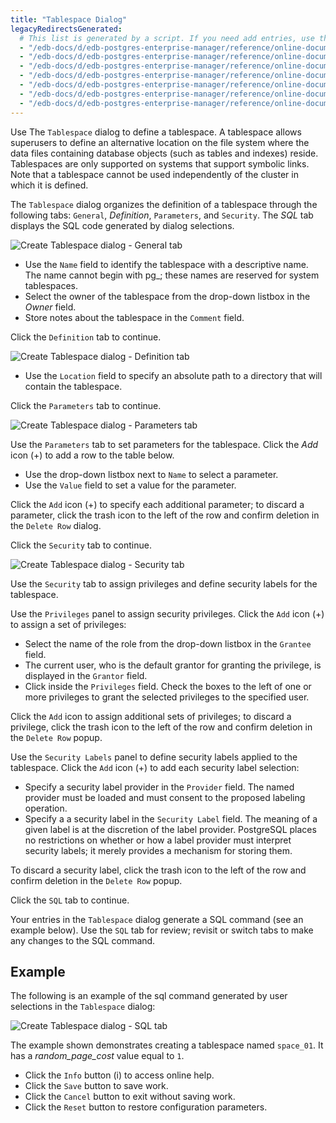 ```yaml
---
title: "Tablespace Dialog"
legacyRedirectsGenerated:
  # This list is generated by a script. If you need add entries, use the `legacyRedirects` key.
  - "/edb-docs/d/edb-postgres-enterprise-manager/reference/online-documentation/7.12/tablespace_dialog.html"
  - "/edb-docs/d/edb-postgres-enterprise-manager/reference/online-documentation/7.14/tablespace_dialog.html"
  - "/edb-docs/d/edb-postgres-enterprise-manager/reference/online-documentation/7.15/tablespace_dialog.html"
  - "/edb-docs/d/edb-postgres-enterprise-manager/reference/online-documentation/7.16/tablespace_dialog.html"
  - "/edb-docs/d/edb-postgres-enterprise-manager/reference/online-documentation/7.6/tablespace_dialog.html"
  - "/edb-docs/d/edb-postgres-enterprise-manager/reference/online-documentation/7.7/tablespace_dialog.html"
  - "/edb-docs/d/edb-postgres-enterprise-manager/reference/online-documentation/7.8/tablespace_dialog.html"
---
```


<div id="tablespace_dialog" class="registered_link"></div>

Use The `Tablespace` dialog to define a tablespace. A tablespace allows superusers to define an alternative location on the file system where the data files containing database objects (such as tables and indexes) reside. Tablespaces are only supported on systems that support symbolic links. Note that a tablespace cannot be used independently of the cluster in which it is defined.

The `Tablespace` dialog organizes the definition of a tablespace through the following tabs: `General`, *Definition*, `Parameters`, and `Security`. The *SQL* tab displays the SQL code generated by dialog selections.

![Create Tablespace dialog - General tab](../../images/tablespace_general.png)

-   Use the `Name` field to identify the tablespace with a descriptive name. The name cannot begin with pg\_; these names are reserved for system tablespaces.
-   Select the owner of the tablespace from the drop-down listbox in the *Owner* field.
-   Store notes about the tablespace in the `Comment` field.

Click the `Definition` tab to continue.

![Create Tablespace dialog - Definition tab](../../images/tablespace_definition.png)

-   Use the `Location` field to specify an absolute path to a directory that will contain the tablespace.

Click the `Parameters` tab to continue.

![Create Tablespace dialog - Parameters tab](../../images/tablespace_parameters.png)

Use the `Parameters` tab to set parameters for the tablespace. Click the *Add* icon (+) to add a row to the table below.

-   Use the drop-down listbox next to `Name` to select a parameter.
-   Use the `Value` field to set a value for the parameter.

Click the `Add` icon (+) to specify each additional parameter; to discard a parameter, click the trash icon to the left of the row and confirm deletion in the `Delete Row` dialog.

Click the `Security` tab to continue.

![Create Tablespace dialog - Security tab](../../images/tablespace_security.png)

Use the `Security` tab to assign privileges and define security labels for the tablespace.

Use the `Privileges` panel to assign security privileges. Click the `Add` icon (+) to assign a set of privileges:

-   Select the name of the role from the drop-down listbox in the `Grantee` field.
-   The current user, who is the default grantor for granting the privilege, is displayed in the `Grantor` field.
-   Click inside the `Privileges` field. Check the boxes to the left of one or more privileges to grant the selected privileges to the specified user.

Click the `Add` icon to assign additional sets of privileges; to discard a privilege, click the trash icon to the left of the row and confirm deletion in the `Delete Row` popup.

Use the `Security Labels` panel to define security labels applied to the tablespace. Click the `Add` icon (+) to add each security label selection:

-   Specify a security label provider in the `Provider` field. The named provider must be loaded and must consent to the proposed labeling operation.
-   Specify a a security label in the `Security Label` field. The meaning of a given label is at the discretion of the label provider. PostgreSQL places no restrictions on whether or how a label provider must interpret security labels; it merely provides a mechanism for storing them.

To discard a security label, click the trash icon to the left of the row and confirm deletion in the `Delete Row` popup.

Click the `SQL` tab to continue.

Your entries in the `Tablespace` dialog generate a SQL command (see an example below). Use the `SQL` tab for review; revisit or switch tabs to make any changes to the SQL command.

## Example

The following is an example of the sql command generated by user selections in the `Tablespace` dialog:

![Create Tablespace dialog - SQL tab](../../images/tablespace_sql.png)

The example shown demonstrates creating a tablespace named `space_01`. It has a *random_page_cost* value equal to `1`.

-   Click the `Info` button (i) to access online help.
-   Click the `Save` button to save work.
-   Click the `Cancel` button to exit without saving work.
-   Click the `Reset` button to restore configuration parameters.
